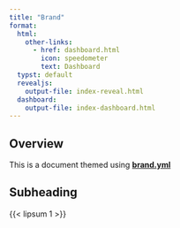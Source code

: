 ```yaml
---
title: "Brand"
format:
  html: 
    other-links:
      - href: dashboard.html
        icon: speedometer
        text: Dashboard
  typst: default
  revealjs:
    output-file: index-reveal.html
  dashboard: 
    output-file: index-dashboard.html
---
```


## Overview

This is a document themed using [**brand.yml**](https://posit-dev.github.io/brand-yml/)

## Subheading

{{< lipsum 1 >}}

::: {.content-visible when-format="dashboard"}



:::